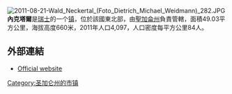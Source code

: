 {{缺少來源的條目|time=2021-09-15T09:46:48+00:00}}
[[Image:2011-08-21-Wald_Neckertal_(Foto_Dietrich_Michael_Weidmann)_282.JPG|right]]
'''內克塔爾'''是[[瑞士|瑞士]]的一个[[瑞士市镇|镇]]，位於該國東北部，由[[聖加侖州|聖加侖州]]負責管轄，面積49.03平方公里，海拔高度660米，2011年人口4,097，人口密度每平方公里84人。

==外部連結==
* [http://www.neckertal.ch Official website]{{Wayback|url=http://www.neckertal.ch/ |date=20071121162453 }} {{de icon}}

{{Switzerland-geo-stub}}
[[Category:圣加仑州的市镇|Category:圣加仑州的市镇]]